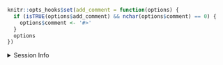 ```r
knitr::opts_hooks$set(add_comment = function(options) {
  if (isTRUE(options$add_comment) && nchar(options$comment) == 0) {
    options$comment <- '#>'
  }
  options
})

```

<div class="session" markdown="1">
<details class="sess">
  <summary class="session-header" markdown="1">
  Session Info <i class="fas fa-tools"></i>
  </summary>
```r
sessioninfo::session_info(pkgs = pkgs)
```
  </details>
</div>
